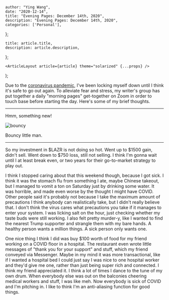 

    author: "Ying Wang",
    date: "2020-12-14",
    title: "Evening Pages: December 14th, 2020",
    description: "Evening Pages: December 14th, 2020",
    categories: ['Personal'],
};

    title: article.title,
    description: article.description,
};

    <ArticleLayout article={article} theme="solarized" {...props} />
);


Due to the [coronavirus
pandemic](https://en.wikipedia.org/wiki/2019-20_coronavirus_pandemic), I've been
locking myself down until I think it's safe to go out again. To alleviate fear
and stress, my writer's group has put together a daily "morning pages"
get-together on Zoom in order to touch base before starting the day. Here's some
of my brief thoughts.

---

Hmm, something new!

![bouncy](/img/posts/2020/12/14/evening_pages.gif)

Bouncy little man.

---

So my investment in $LAZR is not doing so hot. Went up to $1500 gain, didn't
sell. Went down to $750 loss, still not selling. I think I'm gonna wait until I
at least break even, or two years for their go-to-market strategy to play out.

I think I stopped caring about that this weekend though, because I got sick. I
think it was the stomach flu from something I ate, maybe Chinese takeout, but I
managed to vomit a ton on Saturday just by drinking some water. It was horrible,
and made even worse by the thought I might have COVID. Other people said it's
probably not because I take the maximum amount of precautions I think anybody
can realistically take, but I didn't really believe that. I don't think the
virus cares what precautions you take if it manages to enter your system. I was
licking salt on the hour, just checking whether my taste buds were still
working. I also felt pretty murder-y, like I wanted to find the nearest Trump
supporter and strangle them with my bare hands. A healthy person wants a million
things. A sick person only wants one.

One nice thing I think I did was buy $100 worth of food for my friend working on
a COVID floor in a hospital. The restaurant even wrote little messages of "thank
you for your support" and stuff, which my friend conveyed via Messenger. Maybe
in my mind it was more transactional, like if I wanted a hospital bed I could
just say I was nice to one hospital worker and they'd give me one, rather than
just being super rich and connected. I think my friend appreciated it. I think a
lot of times I dance to the tune of my own drum. When everybody else was out on
the balconies cheering medical workers and stuff, I was like meh. Now everybody
is sick of COVID and I'm pitching in. I like to think I'm an anti-aliasing
function for good things.
